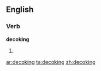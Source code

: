 ==English==

===Verb===
'''decoking'''

# {{present participle of|[[decoke]]}}

[[ar:decoking]]
[[ta:decoking]]
[[zh:decoking]]
